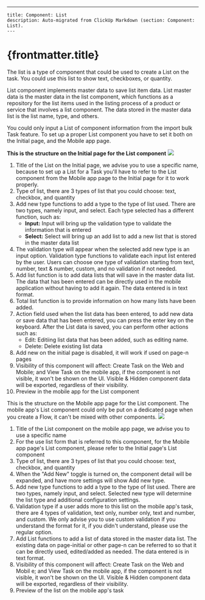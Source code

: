 ---
    title: Component: List
    description: Auto-migrated from ClickUp Markdown (section: Component: List).
    ---

# {frontmatter.title}

The list is a type of component that could be used to create a List on the task. You could use this list to show text, checkboxes, or quantity.

List component implements master data to save list item data. List master data is the master data in the list component, which functions as a repository for the list items used in the listing process of a product or service that involves a list component. The data stored in the master data list is the list name, type, and others.

You could only input a List of component information from the import bulk Task feature. To set up a proper List component you have to set it both on the Initial page, and the Mobile app page.

**This is the structure on the Initial page for the List component**
![](https://t3837933.p.clickup-attachments.com/t3837933/3d9a13ed-27a1-49f2-b798-50c1a9bfe50f/image.png)
1. Title of the List on the Initial page, we advise you to use a specific name, because to set up a List for a Task you'll have to refer to the List component from the Mobile app page to the Initial page for it to work properly.
2. Type of list, there are 3 types of list that you could choose: text, checkbox, and quantity
3. Add new type functions to add a type to the type of list used. There are two types, namely input, and select. Each type selected has a different function, such as:
    *   **Input:** Input will bring up the validation type to validate the information that is entered
    *   **Select:** Select will bring up an add list to add a new list that is stored in the master data list
4. The validation type will appear when the selected add new type is an input option. Validation type functions to validate each input list entered by the user. Users can choose one type of validation starting from text, number, text & number, custom, and no validation if not needed.
5. Add list function is to add data lists that will save in the master data list. The data that has been entered can be directly used in the mobile application without having to add it again. The data entered is in text format.
6. Total list function is to provide information on how many lists have been added.
7. Action field used when the list data has been entered, to add new data or save data that has been entered, you can press the enter key on the keyboard. After the List data is saved, you can perform other actions such as:
    *   Edit: Editiing list data that has been added, such as editing name.
    *   Delete: Delete existing list data
8. Add new on the initial page is disabled, it will work if used on page-n pages
9. Visibility of this component will affect: Create Task on the Web and Mobile; and View Task on the mobile app, if the component is not visible, it won't be shown on the UI. Visible & Hidden component data will be exported, regardless of their visibility.
10. Preview in the mobile app for the List component

This is the structure on the Mobile app page for the List component. The mobile app's List component could only be put on a dedicated page when you create a Flow, it can't be mixed with other components.
![](https://t3837933.p.clickup-attachments.com/t3837933/5a00c1f0-a7c9-4fef-b2b8-a6d91168aa21/image.png)
1. Title of the List component on the mobile app page, we advise you to use a specific name
2. For the use list form that is referred to this component, for the Mobile app page's List component, please refer to the Initial page's List component
3. Type of list, there are 3 types of list that you could choose: text, checkbox, and quantity
4. When the "Add New" toggle is turned on, the component detail will be expanded, and have more settings will show Add new type.
5. Add new type functions to add a type to the type of list used. There are two types, namely input, and select. Selected new type will determine the list type and additional configuration settings.
6. Validation type if a user adds more to this list on the mobile app's task, there are 4 types of validation, text only, number only, text and number, and custom. We only advise you to use custom validation if you understand the format for it, if you didn't understand, please use the regular option.
7. Add List functions to add a list of data stored in the master data list. The existing data on page-initial or other page-n can be referred to so that it can be directly used, edited/added as needed. The data entered is in text format.
8. Visibility of this component will affect: Create Task on the Web and Mobil e; and View Task on the mobile app, if the component is not visible, it won't be shown on the UI. Visible & Hidden component data will be exported, regardless of their visibility.
9. Preview of the list on the mobile app's task
